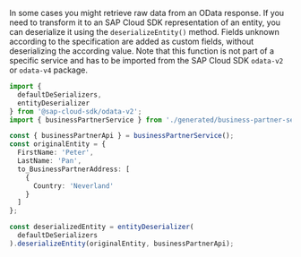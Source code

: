 In some cases you might retrieve raw data from an OData response.
If you need to transform it to an SAP Cloud SDK representation of an entity, you can deserialize it using the `deserializeEntity()` method.
Fields unknown according to the specification are added as custom fields, without deserializing the according value.
Note that this function is not part of a specific service and has to be imported from the SAP Cloud SDK `odata-v2` or `odata-v4` package.

```ts
import {
  defaultDeSerializers,
  entityDeserializer
} from '@sap-cloud-sdk/odata-v2';
import { businessPartnerService } from './generated/business-partner-service';

const { businessPartnerApi } = businessPartnerService();
const originalEntity = {
  FirstName: 'Peter',
  LastName: 'Pan',
  to_BusinessPartnerAddress: [
    {
      Country: 'Neverland'
    }
  ]
};

const deserializedEntity = entityDeserializer(
  defaultDeSerializers
).deserializeEntity(originalEntity, businessPartnerApi);
```
